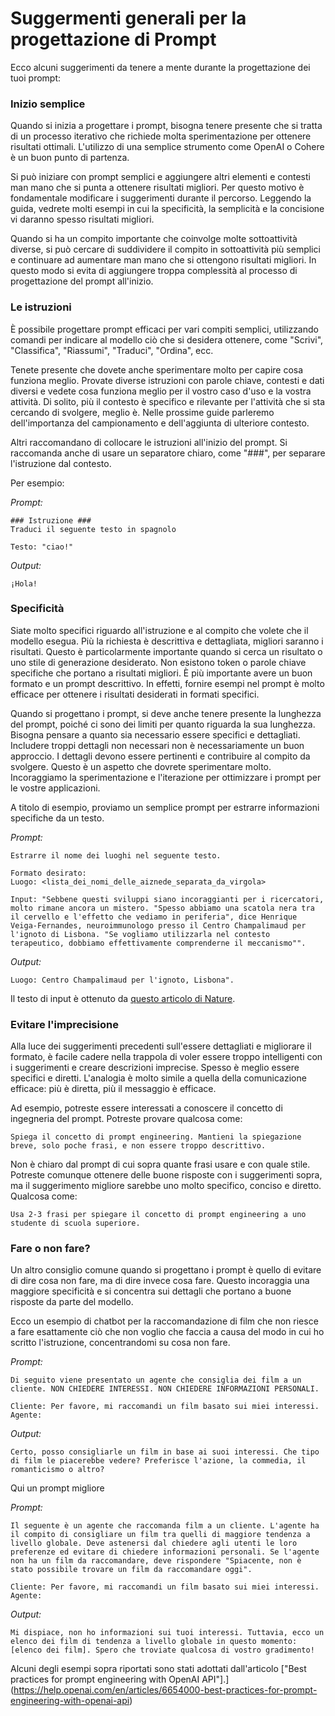 # Suggermenti generali per la progettazione di Prompt

Ecco alcuni suggerimenti da tenere a mente durante la progettazione dei tuoi prompt:


### Inizio semplice
Quando si inizia a progettare i prompt, bisogna tenere presente che si tratta di un processo iterativo che richiede molta sperimentazione per ottenere risultati ottimali. L'utilizzo di una semplice strumento come OpenAI o Cohere è un buon punto di partenza.

Si può iniziare con prompt semplici e aggiungere altri elementi e contesti man mano che si punta a ottenere risultati migliori. Per questo motivo è fondamentale modificare i suggerimenti durante il percorso. Leggendo la guida, vedrete molti esempi in cui la specificità, la semplicità e la concisione vi daranno spesso risultati migliori.

Quando si ha un compito importante che coinvolge molte sottoattività diverse, si può cercare di suddividere il compito in sottoattività più semplici e continuare ad aumentare man mano che si ottengono risultati migliori. In questo modo si evita di aggiungere troppa complessità al processo di progettazione del prompt all'inizio.

### Le istruzioni
È possibile progettare prompt efficaci per vari compiti semplici, utilizzando comandi per indicare al modello ciò che si desidera ottenere, come "Scrivi", "Classifica", "Riassumi", "Traduci", "Ordina", ecc.

Tenete presente che dovete anche sperimentare molto per capire cosa funziona meglio. Provate diverse istruzioni con parole chiave, contesti e dati diversi e vedete cosa funziona meglio per il vostro caso d'uso e la vostra attività. Di solito, più il contesto è specifico e rilevante per l'attività che si sta cercando di svolgere, meglio è. Nelle prossime guide parleremo dell'importanza del campionamento e dell'aggiunta di ulteriore contesto.

Altri raccomandano di collocare le istruzioni all'inizio del prompt. Si raccomanda anche di usare un separatore chiaro, come "###", per separare l'istruzione dal contesto.

Per esempio:

*Prompt:*
```
### Istruzione ###
Traduci il seguente testo in spagnolo

Testo: "ciao!"
```

*Output:*
```
¡Hola!
```

### Specificità
Siate molto specifici riguardo all'istruzione e al compito che volete che il modello esegua. Più la richiesta è descrittiva e dettagliata, migliori saranno i risultati. Questo è particolarmente importante quando si cerca un risultato o uno stile di generazione desiderato. Non esistono token o parole chiave specifiche che portano a risultati migliori. È più importante avere un buon formato e un prompt descrittivo. In effetti, fornire esempi nel prompt è molto efficace per ottenere i risultati desiderati in formati specifici.

Quando si progettano i prompt, si deve anche tenere presente la lunghezza del prompt, poiché ci sono dei limiti per quanto riguarda la sua lunghezza. Bisogna pensare a quanto sia necessario essere specifici e dettagliati. Includere troppi dettagli non necessari non è necessariamente un buon approccio. I dettagli devono essere pertinenti e contribuire al compito da svolgere. Questo è un aspetto che dovrete sperimentare molto. Incoraggiamo la sperimentazione e l'iterazione per ottimizzare i prompt per le vostre applicazioni.

A titolo di esempio, proviamo un semplice prompt per estrarre informazioni specifiche da un testo.

*Prompt:*
```
Estrarre il nome dei luoghi nel seguente testo. 

Formato desirato:
Luogo: <lista_dei_nomi_delle_aiznede_separata_da_virgola>

Input: "Sebbene questi sviluppi siano incoraggianti per i ricercatori, molto rimane ancora un mistero. "Spesso abbiamo una scatola nera tra il cervello e l'effetto che vediamo in periferia", dice Henrique Veiga-Fernandes, neuroimmunologo presso il Centro Champalimaud per l'ignoto di Lisbona. "Se vogliamo utilizzarla nel contesto terapeutico, dobbiamo effettivamente comprenderne il meccanismo"".
```

*Output:*
```
Luogo: Centro Champalimaud per l'ignoto, Lisbona".
```

Il testo di input è ottenuto da [questo articolo di Nature](https://www.nature.com/articles/d41586-023-00509-z).

### Evitare l'imprecisione

Alla luce dei suggerimenti precedenti sull'essere dettagliati e migliorare il formato, è facile cadere nella trappola di voler essere troppo intelligenti con i suggerimenti e creare descrizioni imprecise. Spesso è meglio essere specifici e diretti. L'analogia è molto simile a quella della comunicazione efficace: più è diretta, più il messaggio è efficace.

Ad esempio, potreste essere interessati a conoscere il concetto di ingegneria del prompt. Potreste provare qualcosa come:
```
Spiega il concetto di prompt engineering. Mantieni la spiegazione breve, solo poche frasi, e non essere troppo descrittivo.
```

Non è chiaro dal prompt di cui sopra quante frasi usare e con quale stile. Potreste comunque ottenere delle buone risposte con i suggerimenti sopra, ma il suggerimento migliore sarebbe uno molto specifico, conciso e diretto. Qualcosa come:
```
Usa 2-3 frasi per spiegare il concetto di prompt engineering a uno studente di scuola superiore.
```

### Fare o non fare?
Un altro consiglio comune quando si progettano i prompt è quello di evitare di dire cosa non fare, ma di dire invece cosa fare. Questo incoraggia una maggiore specificità e si concentra sui dettagli che portano a buone risposte da parte del modello.

Ecco un esempio di chatbot per la raccomandazione di film che non riesce a fare esattamente ciò che non voglio che faccia a causa del modo in cui ho scritto l'istruzione, concentrandomi su cosa non fare.

*Prompt:*
```
Di seguito viene presentato un agente che consiglia dei film a un cliente. NON CHIEDERE INTERESSI. NON CHIEDERE INFORMAZIONI PERSONALI.

Cliente: Per favore, mi raccomandi un film basato sui miei interessi.
Agente: 
```

*Output:*
```
Certo, posso consigliarle un film in base ai suoi interessi. Che tipo di film le piacerebbe vedere? Preferisce l'azione, la commedia, il romanticismo o altro?
```

Qui un prompt migliore

*Prompt:*
```
Il seguente è un agente che raccomanda film a un cliente. L'agente ha il compito di consigliare un film tra quelli di maggiore tendenza a livello globale. Deve astenersi dal chiedere agli utenti le loro preferenze ed evitare di chiedere informazioni personali. Se l'agente non ha un film da raccomandare, deve rispondere "Spiacente, non è stato possibile trovare un film da raccomandare oggi".

Cliente: Per favore, mi raccomandi un film basato sui miei interessi.
Agente:
```

*Output:*
```
Mi dispiace, non ho informazioni sui tuoi interessi. Tuttavia, ecco un elenco dei film di tendenza a livello globale in questo momento: [elenco dei film]. Spero che troviate qualcosa di vostro gradimento!
```

Alcuni degli esempi sopra riportati sono stati adottati dall'articolo ["Best practices for prompt engineering with OpenAI API"].](https://help.openai.com/en/articles/6654000-best-practices-for-prompt-engineering-with-openai-api)
